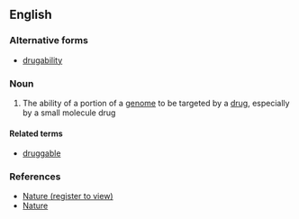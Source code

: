 ==English==

===Alternative forms===
* [[drugability]]

===Noun===
{{en-noun|-}}

# {{label|en|genetics|medicine}} The ability of a portion of a [[genome]] to be targeted by a [[drug]], especially by a small molecule drug

====Related terms====
* [[druggable]]

===References===
* [http://www.nature.com/nrd/journal/v6/n3/full/nrd2275.html Nature (register to view)]
* [http://www.nature.com/npp/journal/v34/n1/full/npp2008149a.html Nature]